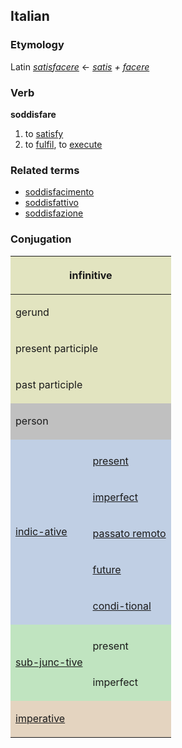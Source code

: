 ==Italian==
===Etymology===
Latin ''[[satisfacere]]'' &larr; ''[[satis]] + [[facere]]''
===Verb===
'''soddisfare'''

# to [[satisfy]]
# to [[fulfil]], to [[execute]]

===Related terms===
*[[soddisfacimento]]
*[[soddisfattivo]]
*[[soddisfazione]]

===Conjugation===

<center>
{| style="background:#F0F0F0"

|-
! colspan="3" style="background:#e2e4c0" | infinitive
| colspan="5" | soddisfare

|-
! colspan="3" style="background:#e2e4c0" | gerund
| colspan="5" | soddisfacendo

|-
! colspan="3" style="background:#e2e4c0" | present participle
| colspan="5" | [[soddisfacente]]

|-
! colspan="3" style="background:#e2e4c0" | past participle
| colspan="5" | [[soddisfatto]]

|-
! colspan="2" rowspan="2" style="background:#C0C0C0" | person
! colspan="3" style="background:#C0C0C0" | singular
! colspan="3" style="background:#C0C0C0" | plural

|-
! style="background:#C0C0C0;width:12.5%" | first
! style="background:#C0C0C0;width:12.5%" | second
! style="background:#C0C0C0;width:12.5%" | third
! style="background:#C0C0C0;width:12.5%" | first
! style="background:#C0C0C0;width:12.5%" | second
! style="background:#C0C0C0;width:12.5%" | third

|-
! rowspan="6" style="background:#c0cfe4" | [[indicative|indic-ative]]

! style="background:#c0cfe4" colspan="1" | 
! style="background:#c0cfe4" | io
! style="background:#c0cfe4" | tu
! style="background:#c0cfe4" | lui/lei
! style="background:#c0cfe4" | noi
! style="background:#c0cfe4" | voi
! style="background:#c0cfe4" | loro

|-
! style="height:3em;background:#c0cfe4" | [[present]]
| soddisfaccio, soddisfò, soddisfo
| soddisfai, soddisfi
| soddifà, soddisfa
| soddis-facciamo, soddisfiamo
| soddisfate
| soddisfanno

|-
! style="height:3em;background:#c0cfe4" | [[imperfect]]
| soddis-facevo
| soddis-facevi
| soddis-faceva
| soddis-facevamo
| soddisfa-cevate
| soddisfa-cevano

|-
! style="height:3em;background:#c0cfe4" | [[passato remoto]]
| soddis-feci
| soddis-facesti
| soddis-fece
| soddis-facemmo
| soddis-faceste
| soddis-fecero

|-
! style="height:3em;background:#c0cfe4" | [[future]]
| soddisfarò
| soddisfarai
| soddisfarà
| soddis-faremo
| soddisfarete
| soddis-faranno

|-
! style="height:3em;background:#c0cfe4" | [[conditional|condi-tional]]
| soddisfarei
| soddis-faresti
| soddis-farebbe
| soddis-faremmo
| soddisfareste
| soddisfa-rebbero

|-
! rowspan="3" style="background:#c0e4c0" |[[subjunctive|sub-junc-tive]]
! style="background:#c0e4c0" | 
! style="background:#c0e4c0" | che io
! style="background:#c0e4c0" | che tu
! style="background:#c0e4c0" | che lui/che lei
! style="background:#c0e4c0" | che noi
! style="background:#c0e4c0" | che voi
! style="background:#c0e4c0" | che loro

|-
! style="height:3em;background:#c0e4c0" | present
| soddisfaccia, soddisfi
| soddisfaccia, soddisfi
| soddisfaccia, soddisfi
| soddis-facciamo, soddisfiamo
| soddisfacciate, soddisfiate
| soddis-facciano, soddisfino

|-
! style="height:3em;background:#c0e4c0" rowspan="1" | imperfect
| soddis-facessi
| soddis-facessi
| soddis-facesse
| soddisfa-cessimo
| soddis-faceste
| soddisfa-cessero

|-
! colspan="2" rowspan="2" style="height:3em;background:#e4d4c0" | [[imperative]]
! style="background:#e4d4c0" | -
! style="background:#e4d4c0" | tu
! style="background:#e4d4c0" | lui/lei
! style="background:#e4d4c0" | noi
! style="background:#e4d4c0" | voi
! style="background:#e4d4c0" | loro

|-
|
| soddisfa, soddisfà
| soddisfi, soddisfaccia
| soddis-facciamo
| soddisfate
| soddisfac-ciano, soddisfino

|}
</center>